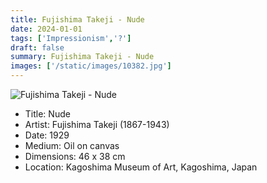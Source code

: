 ```yaml
---
title: Fujishima Takeji - Nude
date: 2024-01-01
tags: ['Impressionism','?']
draft: false
summary: Fujishima Takeji - Nude
images: ['/static/images/10382.jpg']
---
```


![Fujishima Takeji - Nude](/static/images/10382.jpg)

* Title: Nude
* Artist: Fujishima Takeji (1867-1943)
* Date: 1929
* Medium: Oil on canvas
* Dimensions: 46 x 38 cm
* Location: Kagoshima Museum of Art, Kagoshima, Japan


